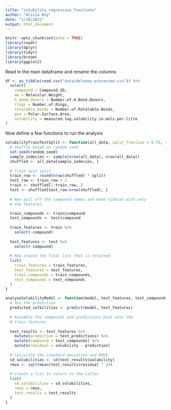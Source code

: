 ```yaml
---
title: "solubility_regression_functions"
author: "Alicia Key"
date: "1/10/2021"
output: html_document
---
```


```r
knitr::opts_chunk$set(echo = TRUE)
library(readr)
library(dplyr)
library(tidyr)
library(broom)
library(ggplot2)
```

Read in the main dataframe and rename the columns

``` r
df <- as_tibble(read.csv("data/delaney-processed.csv")) %>%
  select(
    compound = Compound.ID, 
    mw = Molecular.Weight, 
    h_bond_donors = Number.of.H.Bond.Donors, 
    rings = Number.of.Rings, 
    rotatable_bonds = Number.of.Rotatable.Bonds, 
    psa = Polar.Surface.Area, 
    solubility = measured.log.solubility.in.mols.per.litre
)
```

Now define a few functions to run the analysis

``` r
solubilityTrainTestSplit <- function(all_data, split_fraction = 0.75, random_seed = 13) {
  # Shuffle based on random seed
  set.seed(random_seed)
  sample_indecies <- sample(nrow(all_data), nrow(all_data))
  shuffled <- all_data[sample_indecies, ]
  
  # Train test split
  train_row <- round(nrow(shuffled) * split)
  test_row <- train_row + 1
  train <- shuffled[1:train_row, ]
  test <- shuffled[test_row:nrow(shuffled), ]
  
  # Now pull off the compound names and make tibbles with only
  # the features.

  train_compounds <- train$compound
  test_compounds <- test$compound
  
  train_features <- train %>%
    select(-compound)
  
  test_features <- test %>%
    select(-compound)
  
  # Now create the final list that is returned
  list(
    train_features = train_features,
    test_features = test_features,
    train_compounds = train_compounds,
    test_compounds = test_compounds
  )
}

analyzeSolubilityModel <- function(model, test_features, test_compounds) {
  # Run the prediction
  predicted_solbilities <- predict(model, test_features)
  
  # Assemble the compounds and predictions back onto the
  # train features
  
  test_results <- test_features %>%
    mutate(prediction = test_predictions) %>%
    mutate(compound = test_compounds) %>%
    mutate(residual = solubility - prediction)
  
  # Calculate the standard deviation and RMSE
  sd_solubilities <- sd(test_results$solubility)
  rmse <- sqrt(mean(test_results$residual ^ 2))
  
  # Create a list to return to the caller
  list(
    sd_solubilities = sd_solubilities,
    rmse = rmse,
    test_results = test_results
  )
}
```
